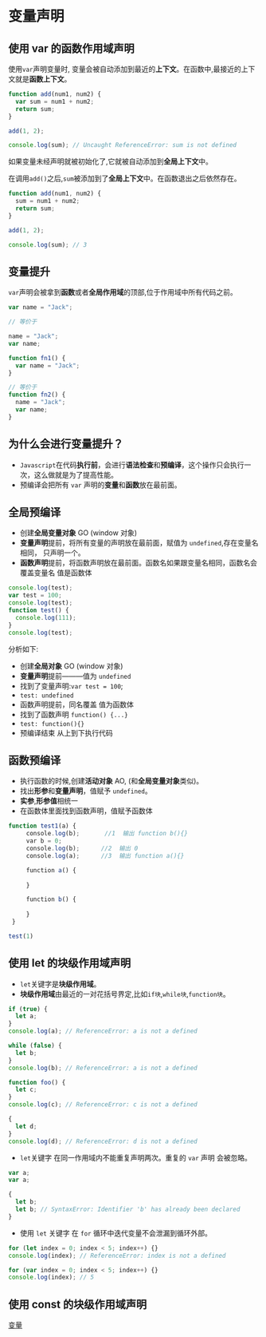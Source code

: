 # 变量声明

## 使用 var 的函数作用域声明

使用`var`声明变量时, 变量会被自动添加到最近的**上下文**。在函数中,最接近的上下文就是**函数上下文**。

```javascript
function add(num1, num2) {
  var sum = num1 + num2;
  return sum;
}

add(1, 2);

console.log(sum); // Uncaught ReferenceError: sum is not defined
```

如果变量未经声明就被初始化了,它就被自动添加到**全局上下文**中。

在调用`add()`之后,`sum`被添加到了**全局上下文**中。在函数退出之后依然存在。

```javascript
function add(num1, num2) {
  sum = num1 + num2;
  return sum;
}

add(1, 2);

console.log(sum); // 3
```

## 变量提升

`var`声明会被拿到**函数**或者**全局作用域**的顶部,位于作用域中所有代码之前。

```javascript
var name = "Jack";

// 等价于

name = "Jack";
var name;
```

```javascript
function fn1() {
  var name = "Jack";
}

// 等价于
function fn2() {
  name = "Jack";
  var name;
}
```

## 为什么会进行变量提升？

- `Javascript`在代码**执行前**，会进行**语法检查**和**预编译**，这个操作只会执行一次，这么做就是为了提高性能。
- 预编译会把所有 `var` 声明的**变量**和**函数**放在最前面。

## 全局预编译

- 创建**全局变量对象** GO (window 对象)
- **变量声明**提前，将所有变量的声明放在最前面，赋值为 `undefined`,存在变量名相同， 只声明一个。
- **函数声明**提前，将函数声明放在最前面。函数名如果跟变量名相同，函数名会覆盖变量名 值是函数体

```javascript
console.log(test);
var test = 100;
console.log(test);
function test() {
  console.log(111);
}
console.log(test);
```

分析如下:

- 创建**全局对象** GO (window 对象)
- **变量声明**提前———值为 `undefined`
- 找到了变量声明:`var test = 100`;
- `test: undefined`
- 函数声明提前，同名覆盖 值为函数体
- 找到了函数声明 `function() {...}`
- `test: function(){}`
- 预编译结束 从上到下执行代码

## 函数预编译

- 执行函数的时候,创建**活动对象** AO, (和**全局变量对象**类似)。
- 找出**形参**和**变量声明**，值赋予 `undefined`。
- **实参**,**形参值**相统一
- 在函数体里面找到函数声明，值赋予函数体

```javascript
function test1(a) {
     console.log(b);       //1  输出 function b(){}
     var b = 0;
     console.log(b);      //2  输出 0
     console.log(a);      //3  输出 function a(){}

     function a() {
 ​
     }

     function b() {
 ​
     }
 }

test(1)
```

## 使用 let 的块级作用域声明

- `let`关键字是**块级作用域**。
- **块级作用域**由最近的一对花括号界定,比如`if块`,`while块`,`function块`。

```javascript
if (true) {
  let a;
}
console.log(a); // ReferenceError: a is not a defined

while (false) {
  let b;
}
console.log(b); // ReferenceError: a is not a defined

function foo() {
  let c;
}
console.log(c); // ReferenceError: c is not a defined

{
  let d;
}
console.log(d); // ReferenceError: d is not a defined
```

- `let`关键字 在同一作用域内不能重复声明两次。重复的 `var` 声明 会被忽略。

```javascript
var a;
var a;

{
  let b;
  let b; // SyntaxError: Identifier 'b' has already been declared
}
```

- 使用 `let` 关键字 在 `for` 循环中迭代变量不会泄漏到循环外部。

```javascript
for (let index = 0; index < 5; index++) {}
console.log(index); // ReferenceError: index is not a defined

for (var index = 0; index < 5; index++) {}
console.log(index); // 5
```

## 使用 const 的块级作用域声明

[变量](../variable.mdx)
